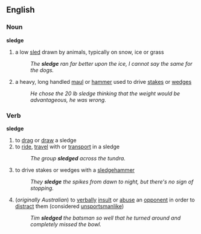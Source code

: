 == English ==
=== Noun ===
'''sledge'''
#a low [[sled]] drawn by animals, typically on snow, ice or grass
#:''The '''sledge''' ran far better upon the ice, I cannot say the same for the dogs.''
#a heavy, long handled [[maul]] or [[hammer]] used to drive [[stake]]s or [[wedge]]s
#:''He chose the 20 lb sledge thinking that the weight would be advantageous, he was wrong.''


=== Verb ===
'''sledge'''
#to [[drag]] or [[draw]] a sledge
#to [[ride]], [[travel]] with or [[transport]] in a sledge
#:''The group '''sledged''' across the tundra.''
#to drive stakes or wedges with a [[sledgehammer]]
#:''They '''sledge''' the spikes from dawn to night, but there's no sign of stopping.''
#{{cricket}} (''originally Australian'') to [[verbally]] [[insult]] or [[abuse]] an [[opponent]] in order to [[distract]] them (considered [[unsportsmanlike]])
#:''Tim '''sledged''' the batsman so well that he turned around and completely missed the bowl.''